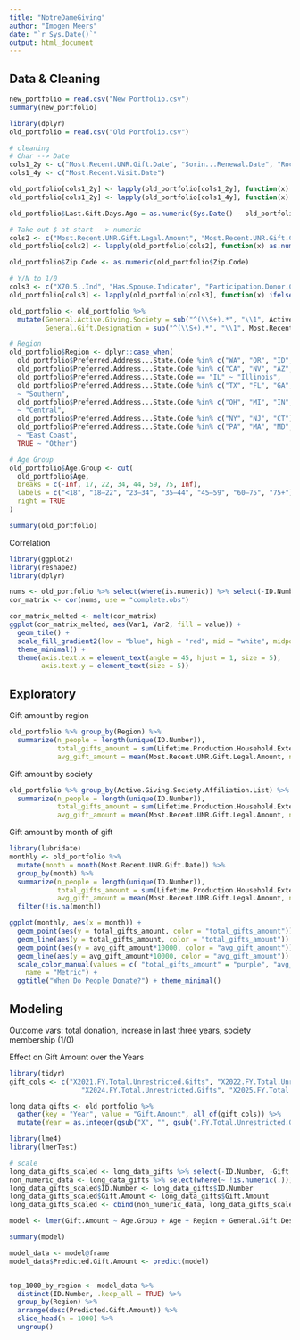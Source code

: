 ```yaml
---
title: "NotreDameGiving"
author: "Imogen Meers"
date: "`r Sys.Date()`"
output: html_document
---
```


## Data & Cleaning
```r
new_portfolio = read.csv("New Portfolio.csv")
summary(new_portfolio)
```

```r
library(dplyr)
old_portfolio = read.csv("Old Portfolio.csv")

# cleaning
# Char --> Date
cols1_2y <- c("Most.Recent.UNR.Gift.Date", "Sorin...Renewal.Date", "Rockne...Renewal.Date", "Law...Renewal.Date", "Grad.Bus...Renewal.Date")
cols1_4y <- c("Most.Recent.Visit.Date")

old_portfolio[cols1_2y] <- lapply(old_portfolio[cols1_2y], function(x) as.Date(x, format = "%m/%d/%y"))
old_portfolio[cols1_2y] <- lapply(old_portfolio[cols1_4y], function(x) as.Date(x, format = "%m/%d/%Y"))

old_portfolio$Last.Gift.Days.Ago = as.numeric(Sys.Date() - old_portfolio$Most.Recent.UNR.Gift.Date)

# Take out $ at start --> numeric
cols2 <- c("Most.Recent.UNR.Gift.Legal.Amount", "Most.Recent.UNR.Gift.Credit.Amount", "Capacity.Rating...Rating.Low.Amount.Dim", "Lifetime.Production.Household.Extended.Amount", "Current.Campaign.Production.Household.Extended.Amount", "Sorin...Current.Year..", "Sorin...One.Year.Prior..", "Rockne...Current.Year..", "Rockne...One.Year.Prior..", "Law...Current.Year..", "Law...One.Year.Prior..", "Grad.Bus...Current.Year..", "Grad.Bus...One.Year.Prior..", "X2025.FY.Matching.Gifts", "X2024.FY.Matching.Gifts", "X2025.FY.Total.Unrestricted.Gifts", "X2024.FY.Total.Unrestricted.Gifts", "X2023.FY.Total.Unrestricted.Gifts", "X2022.FY.Total.Unrestricted.Gifts", "X2021.FY.Total.Unrestricted.Gifts")
old_portfolio[cols2] <- lapply(old_portfolio[cols2], function(x) as.numeric(gsub("[$,]", "", x)))

old_portfolio$Zip.Code <- as.numeric(old_portfolio$Zip.Code)

# Y/N to 1/0
cols3 <- c("X70.5..Ind", "Has.Spouse.Indicator", "Participation.Donor.Current.Fiscal.Year", "Current.Parent.Ind", "Monogram...Big.4", "Monogram...Non.Big.4", "Dual.Domer.Household")
old_portfolio[cols3] <- lapply(old_portfolio[cols3], function(x) ifelse(x == "Y", 1, ifelse(x == "N", 0, NA)))

old_portfolio <- old_portfolio %>%
  mutate(General.Active.Giving.Society = sub("^(\\S+).*", "\\1", Active.Giving.Society.Affiliation.List),
         General.Gift.Designation = sub("^(\\S+).*", "\\1", Most.Recent.UNR.Gift.Designation))

# Region
old_portfolio$Region <- dplyr::case_when(
  old_portfolio$Preferred.Address...State.Code %in% c("WA", "OR", "ID", "MT", "WY", "AK") ~ "Northwest",
  old_portfolio$Preferred.Address...State.Code %in% c("CA", "NV", "AZ", "NM", "UT", "CO") ~ "Southwest",
  old_portfolio$Preferred.Address...State.Code == "IL" ~ "Illinois",
  old_portfolio$Preferred.Address...State.Code %in% c("TX", "FL", "GA", "NC", "SC", "AL", "TN", "LA", "MS", "KY", "OK", "AR") 
  ~ "Southern",
  old_portfolio$Preferred.Address...State.Code %in% c("OH", "MI", "IN", "WI", "MO", "IA", "KS", "NE", "MN", "ND", "SD") 
  ~ "Central",
  old_portfolio$Preferred.Address...State.Code %in% c("NY", "NJ", "CT") ~ "NY Metro",
  old_portfolio$Preferred.Address...State.Code %in% c("PA", "MA", "MD", "VA", "DE", "RI", "NH", "VT", "ME", "DC") 
  ~ "East Coast",
  TRUE ~ "Other")

# Age Group
old_portfolio$Age.Group <- cut(
  old_portfolio$Age,
  breaks = c(-Inf, 17, 22, 34, 44, 59, 75, Inf),
  labels = c("<18", "18–22", "23–34", "35–44", "45–59", "60–75", "75+"),
  right = TRUE
)

summary(old_portfolio)
```

Correlation
```r
library(ggplot2)
library(reshape2)
library(dplyr)

nums <- old_portfolio %>% select(where(is.numeric)) %>% select(-ID.Number, -Household.ID, -X70.5..Ind)
cor_matrix <- cor(nums, use = "complete.obs")

cor_matrix_melted <- melt(cor_matrix)
ggplot(cor_matrix_melted, aes(Var1, Var2, fill = value)) +
  geom_tile() +
  scale_fill_gradient2(low = "blue", high = "red", mid = "white", midpoint = 0) +
  theme_minimal() +
  theme(axis.text.x = element_text(angle = 45, hjust = 1, size = 5),
        axis.text.y = element_text(size = 5))
```

## Exploratory
Gift amount by region
```r
old_portfolio %>% group_by(Region) %>%
  summarize(n_people = length(unique(ID.Number)),
            total_gifts_amount = sum(Lifetime.Production.Household.Extended.Amount),
            avg_gift_amount = mean(Most.Recent.UNR.Gift.Legal.Amount, na.rm = TRUE))
```

Gift amount by society
```r
old_portfolio %>% group_by(Active.Giving.Society.Affiliation.List) %>%
  summarize(n_people = length(unique(ID.Number)),
            total_gifts_amount = sum(Lifetime.Production.Household.Extended.Amount),
            avg_gift_amount = mean(Most.Recent.UNR.Gift.Legal.Amount, na.rm = TRUE))
```

Gift amount by month of gift
```r
library(lubridate)
monthly <- old_portfolio %>% 
  mutate(month = month(Most.Recent.UNR.Gift.Date)) %>%
  group_by(month) %>%
  summarize(n_people = length(unique(ID.Number)),
            total_gifts_amount = sum(Lifetime.Production.Household.Extended.Amount),
            avg_gift_amount = mean(Most.Recent.UNR.Gift.Legal.Amount, na.rm = TRUE)) %>%
  filter(!is.na(month))

ggplot(monthly, aes(x = month)) +
  geom_point(aes(y = total_gifts_amount, color = "total_gifts_amount")) +
  geom_line(aes(y = total_gifts_amount, color = "total_gifts_amount")) +
  geom_point(aes(y = avg_gift_amount*10000, color = "avg_gift_amount")) +
  geom_line(aes(y = avg_gift_amount*10000, color = "avg_gift_amount")) +
  scale_color_manual(values = c( "total_gifts_amount" = "purple", "avg_gift_amount" = "blue"),
    name = "Metric") +
  ggtitle("When Do People Donate?") + theme_minimal()
```

## Modeling
Outcome vars: total donation, increase in last three years, society membership (1/0)

Effect on Gift Amount over the Years
```r
library(tidyr)
gift_cols <- c("X2021.FY.Total.Unrestricted.Gifts", "X2022.FY.Total.Unrestricted.Gifts", "X2023.FY.Total.Unrestricted.Gifts", 
                  "X2024.FY.Total.Unrestricted.Gifts", "X2025.FY.Total.Unrestricted.Gifts")

long_data_gifts <- old_portfolio %>%
  gather(key = "Year", value = "Gift.Amount", all_of(gift_cols)) %>%
  mutate(Year = as.integer(gsub("X", "", gsub(".FY.Total.Unrestricted.Gifts", "", Year))))
```

```r
library(lme4)
library(lmerTest)

# scale
long_data_gifts_scaled <- long_data_gifts %>% select(-ID.Number, -Gift.Amount) %>% select(where(is.numeric)) %>% scale() %>% as.data.frame
non_numeric_data <- long_data_gifts %>% select(where(~ !is.numeric(.)))
long_data_gifts_scaled$ID.Number <- long_data_gifts$ID.Number
long_data_gifts_scaled$Gift.Amount <- long_data_gifts$Gift.Amount
long_data_gifts_scaled <- cbind(non_numeric_data, long_data_gifts_scaled)

model <- lmer(Gift.Amount ~ Age.Group + Age + Region + General.Gift.Designation + Consecutive.Years + General.Active.Giving.Society + Current.Parent.Ind + Monogram...Big.4 + Monogram...Non.Big.4 + Dual.Domer.Household + Last.Gift.Days.Ago + (1 | ID.Number), data = long_data_gifts_scaled)

summary(model)
```

```r
model_data <- model@frame
model_data$Predicted.Gift.Amount <- predict(model)


top_1000_by_region <- model_data %>%
  distinct(ID.Number, .keep_all = TRUE) %>%  
  group_by(Region) %>%
  arrange(desc(Predicted.Gift.Amount)) %>%
  slice_head(n = 1000) %>% 
  ungroup()
```

